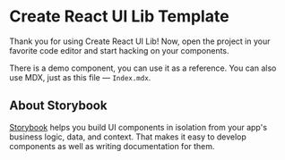 
<Meta title='Getting started' />

# Create React UI Lib Template

Thank you for using Create React UI Lib! Now, open the project in your favorite code editor and start hacking on your components.

There is a demo component, you can use it as a reference. You can also use MDX, just as this file — `Index.mdx`.

## About Storybook

[Storybook](https://storybook.js.org/) helps you build UI components in isolation from your app's business logic, data, and context.
That makes it easy to develop components as well as writing documentation for them.
